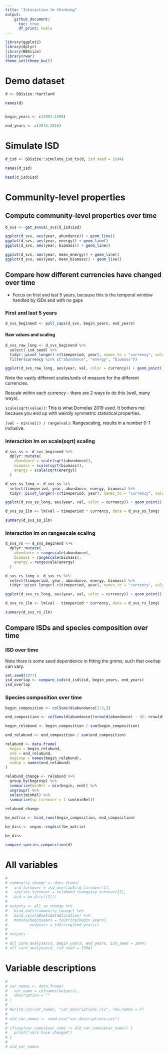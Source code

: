 ```yaml
---
title: "Interaction lm thinking"
output: 
    github_document:
      toc: true
      df_print: kable
---
```


```r
library(ggplot2)
library(dplyr)
library(BBSsize)
library(rwar)
theme_set(theme_bw())
```


# Demo dataset

```r

d <- BBSsize::hartland

names(d)


begin_years <- c(1994:1998)

end_years <- c(2014:2018)
```

# Simulate ISD

```r

d_isd <- BBSsize::simulate_isd_ts(d, isd_seed = 1994)

names(d_isd)

head(d_isd$isd)

```

# Community-level properties

## Compute community-level properties over time

```r


d_svs <- get_annual_svs(d_isd$isd)

ggplot(d_svs, aes(year, abundance)) + geom_line()
ggplot(d_svs, aes(year, energy)) + geom_line()
ggplot(d_svs, aes(year, biomass)) + geom_line()

ggplot(d_svs, aes(year, mean_energy)) + geom_line()
ggplot(d_svs, aes(year, mean_biomass)) + geom_line()

```


## Compare how different currencies have changed over time

* Focus on first and last 5 years, because this is the temporal window handled by ISDs and with no gaps

### First and last 5 years

```r


d_svs_beginend <- pull_caps(d_svs, begin_years, end_years)


```

#### Raw values and scaling

```r

d_svs_raw_long <- d_svs_beginend %>%
  select(-isd_seed) %>%
  tidyr::pivot_longer(-c(timeperiod, year), names_to = "currency", values_to = "val") %>%
  filter(currency %in% c("abundance", "energy", "biomass"))

ggplot(d_svs_raw_long, aes(year, val, color = currency)) + geom_point() + facet_wrap(vars(currency), scales = "free_y") + theme(legend.position = "none")

```

Note the vastly different scales/units of measure for the different currencies. 

Rescale within each currency - there are 2 ways to do this (well, many ways).

`scale(sqrt(value))`: This is what Dornelas 2019 used. It bothers me because you end up with weirdly symmetric statistical properties.

`(val - min(val)) / range(val)`: Rangescaling, results in a number 0-1 inclusive.

### Interaction lm on scale(sqrt) scaling

```r

d_svs_ss <- d_svs_beginend %>%
  dplyr::mutate(
    abundance = scale(sqrt(abundance)),
    biomass = scale(sqrt(biomass)),
    energy = scale(sqrt(energy))
  )

d_svs_ss_long <- d_svs_ss %>%
  select(timeperiod, year, abundance, energy, biomass) %>%
  tidyr::pivot_longer(-c(timeperiod, year), names_to = "currency", values_to = "val")

ggplot(d_svs_ss_long, aes(year, val, color = currency)) + geom_point() + facet_wrap(vars(currency), scales = "free_y") + theme(legend.position = "none")

d_svs_ss_ilm <- lm(val ~ timeperiod * currency, data = d_svs_ss_long)

summary(d_svs_ss_ilm)

```

### Interaction lm on rangescale scaling

```r

d_svs_rs <- d_svs_beginend %>%
  dplyr::mutate(
    abundance = rangescale(abundance),
    biomass = rangescale(biomass),
    energy = rangescale(energy)
  )

d_svs_rs_long <- d_svs_rs %>%
  select(timeperiod, year, abundance, energy, biomass) %>%
  tidyr::pivot_longer(-c(timeperiod, year), names_to = "currency", values_to = "val")

ggplot(d_svs_rs_long, aes(year, val, color = currency)) + geom_point() + facet_wrap(vars(currency), scales = "free_y") + theme(legend.position = "none")

d_svs_rs_ilm <- lm(val ~ timeperiod * currency, data = d_svs_rs_long)

summary(d_svs_rs_ilm)

```
## Compare ISDs and species composition over time

### ISD over time

Note there is some seed dependence in fitting the gmms, such that overlap can vary.

```r
set.seed(1977)
isd_overlap <- compare_isds(d_isd$isd, begin_years, end_years)
isd_overlap
```

### Species composition over time

```r
begin_composition <- colSums(d$abundance[1:5,])

end_composition <- colSums(d$abundance[(nrow(d$abundance) - 4): nrow(d$abundance), ])

begin_relabund <- begin_composition / sum(begin_composition)

end_relabund <- end_composition / sum(end_composition)

relabund <- data.frame(
  begin = begin_relabund,
  end = end_relabund,
  beginsp = names(begin_relabund),
  endsp = names(end_relabund)
) 

relabund_change <- relabund %>%
  group_by(beginsp) %>%
  summarize(minRel = min(begin, end)) %>%
  ungroup() %>%
  select(minRel) %>%
  summarize(sp_turnover = 1-sum(minRel))

relabund_change

be_matrix <- bind_rows(begin_composition, end_composition)

be_diss <- vegan::vegdist(be_matrix)

be_diss

compare_species_composition(d)
```


# All variables

```r
# 
# community_change <- data.frame(
#   isd_turnover = isd_overlap$isd_turnover[1],
#   species_turnover = relabund_change$sp_turnover[1],
#   bcd = be_diss[[1]])
# 
# outputs <- all_sv_change %>%
#   bind_cols(community_change) %>%
#   bind_cols(d$metadata$location) %>%
#   mutate(beginyears = toString(begin_years),
#          endyears = toString(end_years))
# 
# outputs
# 
# all_core_analyses(d, begin_years, end_years, isd_seed = 1994)
# all_core_analyses(d, isd_seed = 1994)
```

# Variable descriptions

```r
# 
# var_names <- data.frame(
#   var_name = colnames(outputs),
#   description = ""
# )
# 
# #write.csv(var_names, "var_descriptions.csv", row.names = F)
# 
# old_var_names <- read.csv("var_descriptions.csv")
# 
# if(any(var_names$var_name != old_var_names$var_name)) {
#   print("vars have changed")
# }
# 
# old_var_names
```
